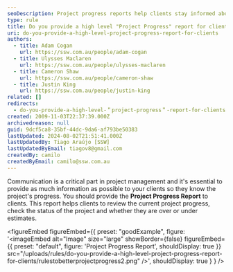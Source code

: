 ```yaml
---
seoDescription: Project progress reports help clients stay informed about project milestones and estimates, ensuring transparency and collaboration.
type: rule
title: Do you provide a high level "Project Progress" report for clients?
uri: do-you-provide-a-high-level-project-progress-report-for-clients
authors:
  - title: Adam Cogan
    url: https://ssw.com.au/people/adam-cogan
  - title: Ulysses Maclaren
    url: https://ssw.com.au/people/ulysses-maclaren
  - title: Cameron Shaw
    url: https://ssw.com.au/people/cameron-shaw
  - title: Justin King
    url: https://ssw.com.au/people/justin-king
related: []
redirects:
  - do-you-provide-a-high-level-＂project-progress＂-report-for-clients
created: 2009-11-03T22:37:39.000Z
archivedreason: null
guid: 9dcf5ca8-35bf-44dc-9da6-af793be50383
lastUpdated: 2024-08-02T21:51:41.000Z
lastUpdatedBy: Tiago Araújo [SSW]
lastUpdatedByEmail: tiagov8@gmail.com
createdBy: camilo
createdByEmail: camilo@ssw.com.au
---
```


Communication is a critical part in project management and it's essential to provide as much information as possible to your clients so they know the project's progress.
You should provide the **Project Progress Report** to clients. This report helps clients to review the current project progress, check the status of the project and whether they are over or under estimates.

<figureEmbed figureEmbed={{
  preset: "goodExample",
  figure: '<imageEmbed
  alt="Image"
  size="large"
  showBorder={false}
  figureEmbed={{
    preset: "default",
    figure: \'Project Progress Report\',
    shouldDisplay: true
  }}
  src="/uploads/rules/do-you-provide-a-high-level-project-progress-report-for-clients/rulestobetterprojectprogress2.png"
/>',
  shouldDisplay: true
} } />
